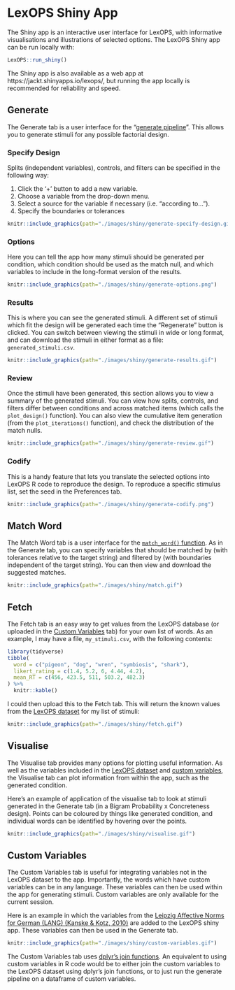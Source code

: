 # LexOPS Shiny App

The Shiny app is an interactive user interface for LexOPS, with informative visualisations and illustrations of selected options. The LexOPS Shiny app can be run locally with:

```r
LexOPS::run_shiny()
```

The Shiny app is also available as a web app at https://jackt.shinyapps.io/lexops/, but running the app locally is recommended for reliability and speed.

## Generate

The Generate tab is a user interface for the "[generate pipeline](the-generate-pipeline.html)". This allows you to generate stimuli for any possible factorial design.

### Specify Design

Splits (independent variables), controls, and filters can be specified in the following way:

1. Click the '+' button to add a new variable.
2. Choose a variable from the drop-down menu.
3. Select a source for the variable if necessary (i.e. "according to...").
4. Specify the boundaries or tolerances

```r
knitr::include_graphics(path="./images/shiny/generate-specify-design.gif")
```

### Options

Here you can tell the app how many stimuli should be generated per condition, which condition should be used as the match null, and which variables to include in the long-format version of the results.

```r
knitr::include_graphics(path="./images/shiny/generate-options.png")
```

### Results

This is where you can see the generated stimuli. A different set of stimuli which fit the design will be generated each time the "Regenerate" button is clicked. You can switch between viewing the stimuli in wide or long format, and can download the stimuli in either format as a file: `generated_stimuli.csv`.

```r
knitr::include_graphics(path="./images/shiny/generate-results.gif")
```

### Review

Once the stimuli have been generated, this section allows you to view a summary of the generated stimuli. You can view how splits, controls, and filters differ between conditions and across matched items (which calls the `plot_design()` function). You can also view the cumulative item generation (from the `plot_iterations()` function), and check the distribution of the match nulls.

```r
knitr::include_graphics(path="./images/shiny/generate-review.gif")
```

### Codify

This is a handy feature that lets you translate the selected options into LexOPS R code to reproduce the design. To reproduce a specific stimulus list, set the seed in the Preferences tab.

```r
knitr::include_graphics(path="./images/shiny/generate-codify.png")
```

## Match Word

The Match Word tab is a user interface for the [`match_word()` function](matching-individual-words.html). As in the Generate tab, you can specify variables that should be matched by (with tolerances relative to the target string) and filtered by (with boundaries independent of the target string). You can then view and download the suggested matches.

```r
knitr::include_graphics(path="./images/shiny/match.gif")
```

## Fetch

The Fetch tab is an easy way to get values from the LexOPS database (or uploaded in the [Custom Variables](#custom-variables) tab) for your own list of words. As an example, I may have a file, `my_stimuli.csv`, with the following contents:

```r
library(tidyverse)
tibble(
  word = c("pigeon", "dog", "wren", "symbiosis", "shark"),
  likert_rating = c(1.4, 5.2, 6, 4.44, 4.2),
  mean_RT = c(456, 423.5, 511, 503.2, 482.3)
) %>%
  knitr::kable()
```

I could then upload this to the Fetch tab. This will return the known values from the [LexOPS dataset](introduction.html#the-lexops-dataset) for my list of stimuli:

```r
knitr::include_graphics(path="./images/shiny/fetch.gif")
```

## Visualise

The Visualise tab provides many options for plotting useful information. As well as the variables included in the [LexOPS dataset](introduction.html#the-lexops-dataset) and [custom variables](#custom-variables), the Visualise tab can plot information from within the app, such as the generated condition.

Here's an example of application of the visualise tab to look at stimuli generated in the Generate tab (in a Bigram Probability x Concreteness design). Points can be coloured by things like generated condition, and individual words can be identified by hovering over the points.

```r
knitr::include_graphics(path="./images/shiny/visualise.gif")
```

## Custom Variables

The Custom Variables tab is useful for integrating variables not in the LexOPS dataset to the app. Importantly, the words which have custom variables can be in any language. These variables can then be used within the app for generating stimuli. Custom variables are only available for the current session.

Here is an example in which the variables from the [Leipzig Affective Norms for German (LANG) (Kanske & Kotz, 2010)](http://doi.org/10.3758/BRM.42.4.987) are added to the LexOPS shiny app. These variables can then be used in the Generate tab.

```r
knitr::include_graphics(path="./images/shiny/custom-variables.gif")
```

The Custom Variables tab uses [dplyr's join functions](https://dplyr.tidyverse.org/reference/join.html). An equivalent to using custom variables in R code would be to either join the custom variables to the LexOPS dataset using dplyr's join functions, or to just run the generate pipeline on a dataframe of custom variables.

